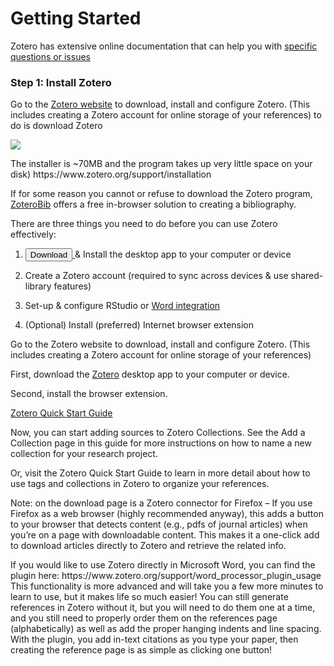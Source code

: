 # Getting Started


::: callout-tip
Zotero has extensive online documentation that can help you with [specific questions or issues](https://www.zotero.org/support/)
:::

### Step 1: Install Zotero

Go to the [Zotero website](https://www.zotero.org/) to download, install and configure Zotero. (This includes creating a Zotero account for online storage of your references) to do is download Zotero

![](images/download7.png){fig-align="center"}



::: aside
The installer is ~70MB and the program takes up very little space on your disk)
https://www.zotero.org/support/installation
:::



::: callout-tip
If for some reason you cannot or refuse to download the Zotero program, [ZoteroBib](https://zbib.org/) offers a free in-browser solution to creating a bibliography.
:::

There are three things you need to do before you can use Zotero effectively:

1.  <a href="https://www.zotero.org/download/">
    <button class="button-61">Download</button>
</a> & Install the desktop app to your computer or device

2.  Create a Zotero account (required to sync across devices & use shared-library features)

3.  Set-up & configure RStudio or [Word integration](https://www.zotero.org/support/word_processor_plugin_usage "Link to install")

4.  (Optional) Install (preferred) Internet browser extension


Go to the Zotero website to download, install and configure Zotero. (This includes creating a Zotero account for online storage of your references)

First, download the [Zotero](https://www.zotero.org/) desktop app to your computer or device.

Second, install the browser extension.

[Zotero Quick Start Guide](https://www.zotero.org/support/quick_start_guide)

Now, you can start adding sources to Zotero Collections. See the Add a Collection page in this guide for more instructions on how to name a new collection for your research project.

Or, visit the Zotero Quick Start Guide to learn in more detail about how to use tags and collections in Zotero to organize your references.

::: callout-note
Note: on the download page is a Zotero connector for Firefox – If you use Firefox as a web browser (highly recommended anyway), this adds a button to your browser that detects content (e.g., pdfs of journal articles) when you’re on a page with downloadable content. This makes it a one-click add to download articles directly to Zotero and retrieve the related info.
:::


If you would like to use Zotero directly in Microsoft Word, you can find the plugin here:
https://www.zotero.org/support/word_processor_plugin_usage
This functionality is more advanced and will take you a few more minutes to learn to use, but it makes life so much easier! You can still generate references in Zotero without it, but you will need to do them one at a time, and you still need to properly order them on the references page (alphabetically) as well as add the proper hanging indents and line spacing. With the plugin, you add in-text citations as you type your paper, then creating the reference page is as simple as clicking one button!
